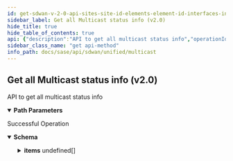 ```yaml
---
id: get-sdwan-v-2-0-api-sites-site-id-elements-element-id-interfaces-interface-id-multicaststatus
sidebar_label: Get all Multicast status info (v2.0)
hide_title: true
hide_table_of_contents: true
api: {"description":"API to get all multicast status info","operationId":"get-sdwan-v2.0-api-sites-site_id-elements-element_id-interfaces-interface_id-multicaststatus","parameters":[{"description":"Site Id","in":"path","name":"site_id","required":true,"schema":{"description":"Site Id","type":"string"}},{"description":"Element Id","in":"path","name":"element_id","required":true,"schema":{"description":"Element Id","type":"string"}},{"description":"Interface Id","in":"path","name":"interface_id","required":true,"schema":{"description":"Interface Id","type":"string"}}],"responses":{"200":{"content":{"application/json":{"schema":{"allOf":[{"properties":{"count":{"format":"int32","type":"integer"},"id":{"type":"string"}},"type":"object"},{"properties":{"items":{"items":{"properties":{"address":{"description":"Address: IPAddress(allowEmpty = false, allowLinkLocal = false, allowNull = false, bcast = DENY, defaultRoute = true, dnsCheck = false, error = MULTICAST_STATUS_INTERFACE_ADDRESS_REQUIRED: Multicast status interface address required., type = IP) ","type":"string"},"element_id":{"description":"Element Id","type":"string"},"id":{"description":"Id","type":"string"},"interface_id":{"description":"Interface Id","type":"string"},"name":{"description":"Name: NotNull(error = MULTICAST_STATUS_INTERFACE_NAME_REQUIRED: Multicast status interface name required) Size(max = 256, error = MULTICAST_STATUS_INTERFACE_NAME_REQUIRED: Multicast status interface name required, min = 1) ","type":"string"},"pim_neighbors":{"description":"Pim Neighbors: ListObject(allowDuplicate = false, allowEmpty = true, allowNull = false, listMaxSize = 100, error = MULTICAST_STATUS_NEIGHBORS_TOO_MANY: Too many multicast status neighbors., required = false) NotNull(error = MULTICAST_STATUS_NEIGHBORS_REQUIRED: Multicast status neighbors required) Valid ","items":{"properties":{"address":{"description":"Address","type":"string"},"dr":{"description":"Dr","type":"boolean"},"dr_prio":{"description":"Dr Prio","type":"string"},"expires":{"description":"Expires","type":"string"},"uptime":{"description":"Uptime","type":"string"}}},"type":"array"},"site_id":{"description":"Site Id: Digits(fraction = 0, integer = 50, SITEID_INVALID) NotNull ","type":"string"},"state":{"description":"State: NotNull(error = MULTICAST_STATUS_INTERFACE_STATE_REQUIRED: Multicast status interface state required.) Size(max = 256, error = MULTICAST_STATUS_INTERFACE_STATE_REQUIRED: Multicast status interface state required., min = 1) ","type":"string"}},"required":["pim_neighbors","site_id","address","state","name"]},"type":"array"}},"type":"object"}]}}},"description":"Successful Operation"}},"tags":["Multicast"],"method":"get","path":"/sdwan/v2.0/api/sites/{site_id}/elements/{element_id}/interfaces/{interface_id}/multicaststatus","info":{"contact":{},"description":"List of APIs used to manage multicast specific configurations.","title":"Multicast","version":"Latest"},"postman":{"name":"Get all Multicast status info (v2.0)","description":{"content":"API to get all multicast status info","type":"text/plain"},"url":{"path":["sdwan","v2.0","api","sites",":site_id","elements",":element_id","interfaces",":interface_id","multicaststatus"],"host":["{{baseUrl}}"],"query":[],"variable":[{"disabled":false,"description":{"content":"(Required) Site Id","type":"text/plain"},"type":"any","value":"","key":"site_id"},{"disabled":false,"description":{"content":"(Required) Element Id","type":"text/plain"},"type":"any","value":"","key":"element_id"},{"disabled":false,"description":{"content":"(Required) Interface Id","type":"text/plain"},"type":"any","value":"","key":"interface_id"}]},"header":[{"key":"Accept","value":"application/json"}],"method":"GET"}}
sidebar_class_name: "get api-method"
info_path: docs/sase/api/sdwan/unified/multicast
---
```



## Get all Multicast status info (v2.0)



API to get all multicast status info

<details style={{"marginBottom":"1rem"}} data-collapsed={false} open={true}><summary style={{}}><strong>Path Parameters</strong></summary><div><ul><ParamsItem className={"paramsItem"} param={{"description":"Site Id","in":"path","name":"site_id","required":true,"schema":{"description":"Site Id","type":"string"}}}></ParamsItem><ParamsItem className={"paramsItem"} param={{"description":"Element Id","in":"path","name":"element_id","required":true,"schema":{"description":"Element Id","type":"string"}}}></ParamsItem><ParamsItem className={"paramsItem"} param={{"description":"Interface Id","in":"path","name":"interface_id","required":true,"schema":{"description":"Interface Id","type":"string"}}}></ParamsItem></ul></div></details><div><ApiTabs><TabItem label={"200"} value={"200"}><div>

Successful Operation

</div><div><MimeTabs groupId={"mime-type"}><TabItem label={"application/json"} value={"application/json"}><SchemaTabs groupId={"schema-tabs"}><TabItem label={"Schema"} value={"Schema"}><details style={{}} data-collapsed={false} open={true}><summary style={{"textAlign":"left"}}><strong>Schema</strong></summary><div style={{"textAlign":"left","marginLeft":"1rem"}}></div><ul style={{"marginLeft":"1rem"}}><SchemaItem collapsible={false} name={"count"} required={false} schemaDescription={undefined} schemaName={"int32"} qualifierMessage={undefined} defaultValue={undefined}></SchemaItem><SchemaItem collapsible={false} name={"id"} required={false} schemaDescription={undefined} schemaName={"string"} qualifierMessage={undefined} defaultValue={undefined}></SchemaItem><SchemaItem collapsible={true} className={"schemaItem"}><details style={{}}><summary style={{}}><strong>items</strong><span style={{"opacity":"0.6"}}> undefined[]</span></summary><div style={{"marginLeft":"1rem"}}><SchemaItem collapsible={false} name={"address"} required={false} schemaDescription={"Address: IPAddress(allowEmpty = false, allowLinkLocal = false, allowNull = false, bcast = DENY, defaultRoute = true, dnsCheck = false, error = MULTICAST_STATUS_INTERFACE_ADDRESS_REQUIRED: Multicast status interface address required., type = IP) "} schemaName={"string"} qualifierMessage={undefined} defaultValue={undefined}></SchemaItem><SchemaItem collapsible={false} name={"element_id"} required={false} schemaDescription={"Element Id"} schemaName={"string"} qualifierMessage={undefined} defaultValue={undefined}></SchemaItem><SchemaItem collapsible={false} name={"id"} required={false} schemaDescription={"Id"} schemaName={"string"} qualifierMessage={undefined} defaultValue={undefined}></SchemaItem><SchemaItem collapsible={false} name={"interface_id"} required={false} schemaDescription={"Interface Id"} schemaName={"string"} qualifierMessage={undefined} defaultValue={undefined}></SchemaItem><SchemaItem collapsible={false} name={"name"} required={false} schemaDescription={"Name: NotNull(error = MULTICAST_STATUS_INTERFACE_NAME_REQUIRED: Multicast status interface name required) Size(max = 256, error = MULTICAST_STATUS_INTERFACE_NAME_REQUIRED: Multicast status interface name required, min = 1) "} schemaName={"string"} qualifierMessage={undefined} defaultValue={undefined}></SchemaItem><SchemaItem collapsible={true} className={"schemaItem"}><details style={{}}><summary style={{}}><strong>pim_neighbors</strong><span style={{"opacity":"0.6"}}> undefined[]</span></summary><div style={{"marginLeft":"1rem"}}><div style={{"marginTop":".5rem","marginBottom":".5rem"}}>

Pim Neighbors: ListObject(allowDuplicate = false, allowEmpty = true, allowNull = false, listMaxSize = 100, error = MULTICAST_STATUS_NEIGHBORS_TOO_MANY: Too many multicast status neighbors., required = false) NotNull(error = MULTICAST_STATUS_NEIGHBORS_REQUIRED: Multicast status neighbors required) Valid 

</div><SchemaItem collapsible={false} name={"address"} required={false} schemaDescription={"Address"} schemaName={"string"} qualifierMessage={undefined} defaultValue={undefined}></SchemaItem><SchemaItem collapsible={false} name={"dr"} required={false} schemaDescription={"Dr"} schemaName={"boolean"} qualifierMessage={undefined} defaultValue={undefined}></SchemaItem><SchemaItem collapsible={false} name={"dr_prio"} required={false} schemaDescription={"Dr Prio"} schemaName={"string"} qualifierMessage={undefined} defaultValue={undefined}></SchemaItem><SchemaItem collapsible={false} name={"expires"} required={false} schemaDescription={"Expires"} schemaName={"string"} qualifierMessage={undefined} defaultValue={undefined}></SchemaItem><SchemaItem collapsible={false} name={"uptime"} required={false} schemaDescription={"Uptime"} schemaName={"string"} qualifierMessage={undefined} defaultValue={undefined}></SchemaItem></div></details></SchemaItem><SchemaItem collapsible={false} name={"site_id"} required={false} schemaDescription={"Site Id: Digits(fraction = 0, integer = 50, SITEID_INVALID) NotNull "} schemaName={"string"} qualifierMessage={undefined} defaultValue={undefined}></SchemaItem><SchemaItem collapsible={false} name={"state"} required={false} schemaDescription={"State: NotNull(error = MULTICAST_STATUS_INTERFACE_STATE_REQUIRED: Multicast status interface state required.) Size(max = 256, error = MULTICAST_STATUS_INTERFACE_STATE_REQUIRED: Multicast status interface state required., min = 1) "} schemaName={"string"} qualifierMessage={undefined} defaultValue={undefined}></SchemaItem></div></details></SchemaItem></ul></details></TabItem></SchemaTabs></TabItem></MimeTabs></div></TabItem></ApiTabs></div>
      